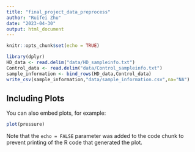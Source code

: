 ```yaml
---
title: "final_project_data_preprocess"
author: "Ruifei Zhu"
date: "2023-04-30"
output: html_document
---
```


```r
knitr::opts_chunk$set(echo = TRUE)
```

```r
library(dplyr)
HD_data <- read.delim("data/HD_sampleinfo.txt")
Control_data <- read.delim("data/Control_sampleinfo.txt")
sample_information <- bind_rows(HD_data,Control_data)
write_csv(sample_information,"data/sample_information.csv",na="NA")
```

## Including Plots

You can also embed plots, for example:

```r
plot(pressure)
```

Note that the `echo = FALSE` parameter was added to the code chunk to prevent printing of the R code that generated the plot.
